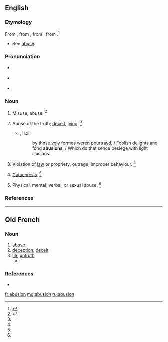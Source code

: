 ==English==

===Etymology===
From {{etyl|enm|en}} {{term|abusioun|lang=enm}}, from {{etyl|fro|en}} {{term|abusion|lang=fro}}, from {{etyl|la|en}} {{term/t|la|abūsiō||abuse, misuse}}, from {{term/t|la|abūtor||misuse}}.<ref name=WI3>{{R:MW3 1976|page=8}}</ref>
* See [[abuse]].

===Pronunciation===
* {{a|RP}} {{IPA|/əˈbjuː.ʒn̩/}}
* {{a|US}} {{IPA|/əˈbju.ʒn̩/}}
* {{rhymes|uːʒən}}

===Noun===
{{en-noun}}

# {{context|obsolete|lang=en}} [[misuse|Misuse]], [[abuse]]. {{defdate|Attested from around 1350 to 1470 until the late 17<sup>th</sup> century.}}<ref name=SOED>{{R:SOED5|page=10}}</ref>
# {{context|obsolete|lang=en}} Abuse of the truth; [[deceit]], [[lying]]. {{defdate|Attested from around 1350 to 1470 until the late 17<sup>th</sup> century.}}<ref name=SOED/>
#* {{RQ:Spenser Faerie Queene}}, II.xi:
#*: by those vgly formes weren pourtrayd, / Foolish delights and fond '''abusions''', / Which do that sence besiege with light illusions.
# {{context|obsolete|lang=en}} Violation of [[law]] or propriety; outrage, improper behaviour. {{defdate|Attested from around 1350 to 1470 until the late 17<sup>th</sup> century.}}<ref name=SOED/>
# {{context|obsolete|lang=en}} [[catachresis|Catachresis]]. {{defdate|Attested from around 1350 to 1470 until the late 17<sup>th</sup> century.}}<ref name=SOED/>
# {{context|obsolete|lang=en}} Physical, mental, verbal, or sexual abuse. {{defdate|Attested from around 1350 to 1470 until the late 17<sup>th</sup> century.}}<ref name=SOED/>

===References===
<references/>
----

==Old French==

===Noun===
{{fro-noun|f}}

# [[abuse]]
# [[deception]]; [[deceit]]
# [[lie]]; [[untruth]]
#* {{quote-book|circa 1250|title=[[s:fr:Ci encoumence la desputizons dou croisie et dou descroisie.|Ci encoumence la desputizons dou croisie et dou descroisie.]]|author=[[wikipedia:Rutebeuf|Rutebeuf]]|passage=Tu dis si grant '''abusion'''<br>Que nus ne la porroit descrire[.]|translation=You say such lies<br>That no-one could describe them}}

===References===
* {{R:Godefroy}}

[[fr:abusion]]
[[mg:abusion]]
[[ru:abusion]]